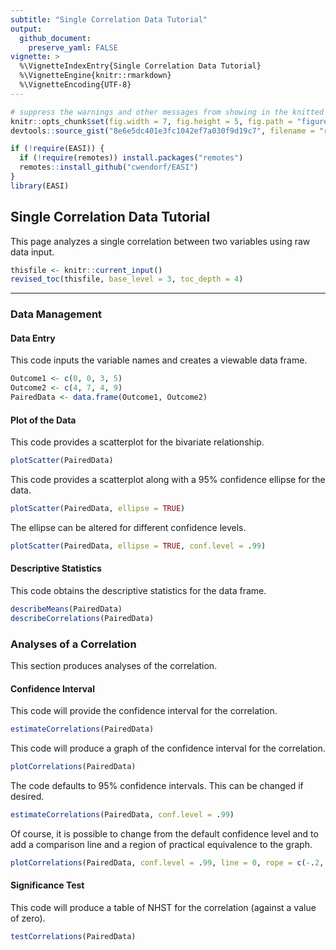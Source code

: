 ```yaml
---
subtitle: "Single Correlation Data Tutorial"
output:
  github_document:
    preserve_yaml: FALSE
vignette: >
  %\VignetteIndexEntry{Single Correlation Data Tutorial}
  %\VignetteEngine{knitr::rmarkdown}
  %\VignetteEncoding{UTF-8}
---
```


```r
# suppress the warnings and other messages from showing in the knitted file.
knitr::opts_chunk$set(fig.width = 7, fig.height = 5, fig.path = "figures/", echo = TRUE, warning = FALSE, message = FALSE)
devtools::source_gist("8e6e5dc401e3fc1042ef7a030f9d19c7", filename = "revised_toc.R")
```

```r
if (!require(EASI)) {
  if (!require(remotes)) install.packages("remotes")
  remotes::install_github("cwendorf/EASI")
}
library(EASI)
```

## Single Correlation Data Tutorial

This page analyzes a single correlation between two variables using raw data input.

```r
thisfile <- knitr::current_input()
revised_toc(thisfile, base_level = 3, toc_depth = 4)
```

---

### Data Management

#### Data Entry

This code inputs the variable names and creates a viewable data frame.
```r
Outcome1 <- c(0, 0, 3, 5)
Outcome2 <- c(4, 7, 4, 9)
PairedData <- data.frame(Outcome1, Outcome2)
```

#### Plot of the Data

This code provides a scatterplot for the bivariate relationship.
```r
plotScatter(PairedData)
```

This code provides a scatterplot along with a 95% confidence ellipse for the data.
```r
plotScatter(PairedData, ellipse = TRUE)
```

The ellipse can be altered for different confidence levels.
```r
plotScatter(PairedData, ellipse = TRUE, conf.level = .99)
```

#### Descriptive Statistics

This code obtains the descriptive statistics for the data frame.
```r
describeMeans(PairedData)
describeCorrelations(PairedData)
```

### Analyses of a Correlation

This section produces analyses of the correlation.

#### Confidence Interval

This code will provide the confidence interval for the correlation.
```r
estimateCorrelations(PairedData)
```

This code will produce a graph of the confidence interval for the correlation.
```r
plotCorrelations(PairedData)
```

The code defaults to 95% confidence intervals. This can be changed if desired.
```r
estimateCorrelations(PairedData, conf.level = .99)
```

Of course, it is possible to change from the default confidence level and to add a comparison line and a region of practical equivalence to the graph.
```r
plotCorrelations(PairedData, conf.level = .99, line = 0, rope = c(-.2, .2))
```

#### Significance Test

This code will produce a table of NHST for the correlation (against a value of zero).
```r
testCorrelations(PairedData)
```
